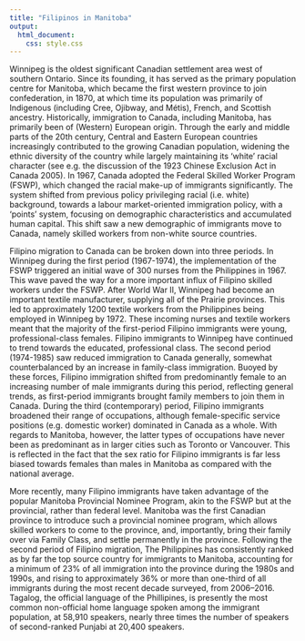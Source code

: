 ```yaml
---
title: "Filipinos in Manitoba"
output: 
  html_document:
    css: style.css
---
```


Winnipeg is the oldest significant Canadian settlement area west of southern Ontario. Since its founding, it has served as the primary population centre for Manitoba, which became the first western province to join confederation, in 1870, at which time its population was primarily of Indigenous (including Cree, Ojibway, and Métis), French, and Scottish ancestry. Historically, immigration to Canada, including Manitoba, has primarily been of (Western) European origin. Through the early and middle parts of the 20th century, Central and Eastern European countries increasingly contributed to the growing Canadian population, widening the ethnic diversity of the country while largely maintaining its ‘white’ racial character (see e.g. the discussion of the 1923 Chinese Exclusion Act in Canada 2005). In 1967, Canada adopted the Federal Skilled Worker Program (FSWP), which changed the racial make-up of immigrants significantly. The system shifted from previous policy privileging racial (i.e. white) background, towards a labour market-oriented immigration policy, with a ‘points’ system, focusing on demographic characteristics and accumulated human capital. This shift saw a new demographic of immigrants move to Canada, namely skilled workers from non-white source countries. 

Filipino migration to Canada can be broken down into three periods. In Winnipeg during the first period (1967-1974), the implementation of the FSWP triggered an initial wave of 300 nurses from the Philippines in 1967. This wave paved the way for a more important influx of Filipino skilled workers under the FSWP. After World War II, Winnipeg had become an important textile manufacturer, supplying all of the Prairie provinces. This led to approximately 1200 textile workers from the Philippines being employed in Winnipeg by 1972. These incoming nurses and textile workers meant that the majority of the first-period Filipino immigrants were young, professional-class females. Filipino immigrants to Winnipeg have continued to trend towards the educated, professional class. 
The second period (1974-1985) saw reduced immigration to Canada generally, somewhat counterbalanced by an increase in family-class immigration. Buoyed by these forces, Filipino immigration shifted from predominantly female to an increasing number of male immigrants during this period, reflecting general trends, as first-period immigrants brought family members to join them in Canada. During the third (contemporary) period, Filipino immigrants broadened their range of occupations, although female-specific service positions (e.g. domestic worker) dominated in Canada as a whole. With regards to Manitoba, however, the latter types of occupations have never been as predominant as in larger cities such as Toronto or Vancouver. This is reflected in the fact that the sex ratio for Filipino immigrants is far less biased towards females than males in Manitoba as compared with the national average.

More recently, many Filipino immigrants have taken advantage of the popular Manitoba Provincial Nominee Program, akin to the FSWP but at the provincial, rather than federal level. Manitoba was the first Canadian province to introduce such a provincial nominee program, which allows skilled workers to come to the province, and, importantly, bring their family over via Family Class, and settle permanently in the province. Following the second period of Filipino migration, The Philippines has consistently ranked as by far the top source country for immigrants to Manitoba, accounting for a minimum of 23% of all immigration into the province during the 1980s and 1990s, and rising to approximately 36% or more than one-third of all immigrants during the most recent decade surveyed, from 2006–2016. Tagalog, the official language of the Phillipines, is presently the most common non-official home language spoken among the immigrant population, at 58,910 speakers, nearly three times the number of speakers of second-ranked Punjabi at 20,400 speakers. 
